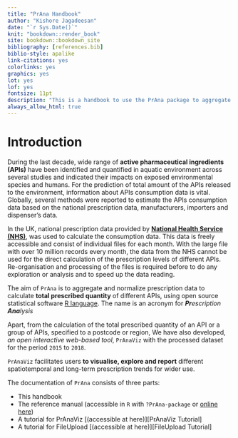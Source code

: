 ```yaml
--- 
title: "PrAna Handbook"
author: "Kishore Jagadeesan"
date: "`r Sys.Date()`"
knit: "bookdown::render_book"
site: bookdown::bookdown_site
bibliography: [references.bib]
biblio-style: apalike
link-citations: yes
colorlinks: yes
graphics: yes
lot: yes
lof: yes
fontsize: 11pt
description: "This is a handbook to use the PrAna package to aggregate and normalise England’s national level prescription data."
always_allow_html: true
---
```


# Introduction

During the last decade, wide range of **active pharmaceutical ingredients (APIs)** have been identified and quantified in aquatic environment across several studies and indicated their impacts on exposed environmental species and humans. For the prediction of total amount of the APIs released to the environment, information about APIs consumption data is vital. Globally, several methods were reported to estimate the APIs consumption data based on the national prescription data, manufacturers, importers and dispenser’s data.

In the UK, national prescription data provided by [**National Health Service (NHS)**][NHS], was used to calculate the consumption data. This data is freely accessible and consist of individual files for each month. With the large file with over 10 million records every month, the data from the NHS cannot be used for the direct calculation of the prescription levels of different APIs. Re-organisation and processing of the files is required before to do any exploration or analysis and to speed up the data reading. 

The aim of `PrAna` is to aggregate and normalize prescription data to calculate **total prescribed quantity** of different APIs, using open source statistical software [R language][R].  The name is an acronym for _**Pr**escription **Ana**lysis_

Apart, from the calculation of the total prescribed quantity of an API or a group of APIs, specified to a postcode or region, We have also developed, _an open interactive web-based tool_, `PrAnaViz` with the processed dataset for the period `2015` to `2018`.

`PrAnaViz` facilitates users **to visualise, explore and report** different spatiotemporal and long-term prescription trends for wider use. 

The documentation of `PrAna` consists of three parts:

- This handbook
- The reference manual (accessible in `R` with `?PrAna-package` or [online here][PrAna ref])
- A tutorial for PrAnaViz [(accessible at here)][PrAnaViz Tutorial]
- A tutorial for FileUpload [(accessible at here)][FileUpload Tutorial]

[R]: https://www.r-project.org/
[NHS]: https://digital.nhs.uk/organisation-data-service/data-downloads/gp-data
[PrAna ref]: https://github.bath.ac.uk/kjj28/PrAna/reference/index.html
